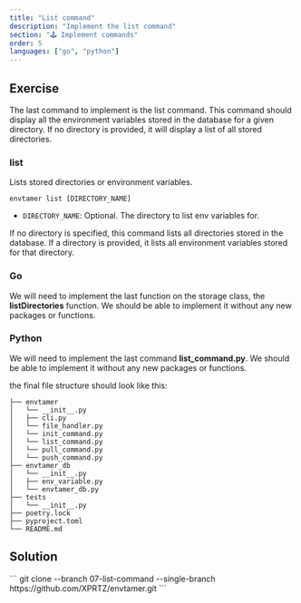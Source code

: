 ```yaml
---
title: "List command"
description: "Implement the list command"
section: "🕹️ Implement commands"
order: 5
languages: ["go", "python"]
---
```


## Exercise

The last command to implement is the list command. This command should display all the environment variables stored in the database for a given directory. If no directory is provided, it will display a list of all stored directories.

### list

Lists stored directories or environment variables.

```envtamer list [DIRECTORY_NAME]```


- `DIRECTORY_NAME`: Optional. The directory to list env variables for.

If no directory is specified, this command lists all directories stored in the database. If a directory is provided, it lists all environment variables stored for that directory.

### Go

We will need to implement the last function on the storage class, the **listDirectories** function. We should be able to implement it without any new packages or functions.

### Python

We will need to implement the last command **list_command.py**. We should be able to implement it without any new packages or functions.

the final file structure should look like this:

```
├── envtamer
│   └── __init__.py
│   ├── cli.py
│   └── file_handler.py
│   └── init_command.py
│   └── list_command.py
│   └── pull_command.py
│   └── push_command.py
├── envtamer_db
│   └── __init__.py
│   ├── env_variable.py
│   └── envtamer_db.py
├── tests
│   └── __init__.py
├── poetry.lock
├── pyproject.toml
└── README.md
```
## Solution

<Collapsible>
```
git clone --branch 07-list-command --single-branch https://github.com/XPRTZ/envtamer.git
```
</Collapsible>
